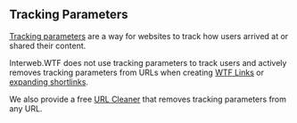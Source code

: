 ## Tracking Parameters

[Tracking parameters](https://support.google.com/google-ads/answer/6277564) are a way for websites to track how users arrived at or shared their content.

Interweb.WTF does not use tracking parameters to track users and actively removes tracking parameters from URLs when creating [WTF Links](/docs/concepts/wtf-links) or [expanding shortlinks](/docs/expand).

We also provide a free [URL Cleaner](/docs/clean) that removes tracking parameters from any URL.
